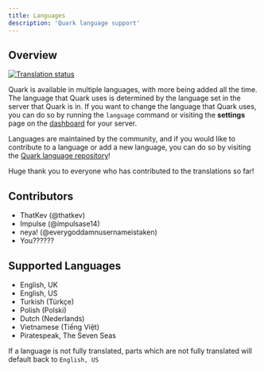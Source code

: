 ```yaml
---
title: Languages
description: 'Quark language support'
---
```


## Overview

<a href="http://languages.quark.bot/engage/quark-bot/">
<img src="http://languages.quark.bot/widget/quark-bot/multi-auto.svg" alt="Translation status" />
</a>

Quark is available in multiple languages, with more being added all the time. The language that
Quark uses is determined by the language set in the server that Quark is in. If you want to change
the language that Quark uses, you can do so by running the `language` command or visiting the
**settings** page on the [dashboard](https://quark.bot/dashboard) for your server.

Languages are maintained by the community, and if you would like to contribute to a language or
add a new language, you can do so by visiting the [Quark language repository](https://github.com/quark-bot-discord/languages)!

Huge thank you to everyone who has contributed to the translations so far!


## Contributors

- ThatKev (@thatkev)
- Impulse (@impulsase14)
- neya! (@everygoddamnusernameistaken)
- You??????


## Supported Languages

- English, UK
- English, US
- Turkish (Türkçe)
- Polish (Polski)
- Dutch (Nederlands)
- Vietnamese (Tiếng Việt)
- Piratespeak, The Seven Seas

<Note>If a language is not fully translated, parts which are not fully translated will default
back to `English, US`</Note>